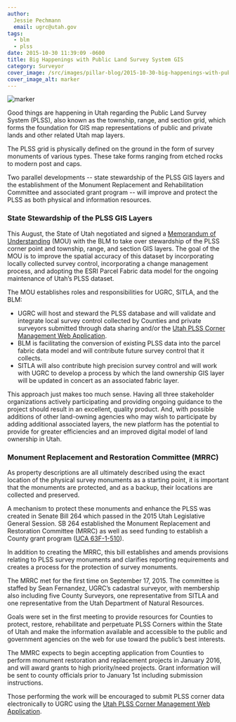 ```yaml
---
author:
  Jessie Pechmann
  email: ugrc@utah.gov
tags:
  - blm
  - plss
date: 2015-10-30 11:39:09 -0600
title: Big Happenings with Public Land Survey System GIS
category: Surveyor
cover_image: /src/images/pillar-blog/2015-10-30-big-happenings-with-public-land-survey-system-gis/comarker_large.jpg
cover_image_alt: marker
---
```



![marker](../../images/pillar-blog/2015-10-30-big-happenings-with-public-land-survey-system-gis/comarker_large.jpg)

Good things are happening in Utah regarding the Public Land Survey System (PLSS), also known as the township, range, and section grid, which forms the foundation for GIS map representations of public and private lands and other related Utah map layers.

The PLSS grid is physically defined on the ground in the form of survey monuments of various types. These take forms ranging from etched rocks to modern post and caps.

Two parallel developments -- state stewardship of the PLSS GIS layers and the establishment of the Monument Replacement and Rehabilitation Committee and associated grant program -- will improve and protect the PLSS as both physical and information resources.

### State Stewardship of the PLSS GIS Layers

This August, the State of Utah negotiated and signed a [Memorandum of Understanding](https://drive.google.com/file/d/1GoNuIEhg80KFB5e2FqL64RkspyCJlzu7/view?usp=sharing) (MOU) with the BLM to take over stewardship of the PLSS corner point and township, range, and section GIS layers. The goal of the MOU is to improve the spatial accuracy of this dataset by incorporating locally collected survey control, incorporating a change management process, and adopting the ESRI Parcel Fabric data model for the ongoing maintenance of Utah’s PLSS dataset.

The MOU establishes roles and responsibilities for UGRC, SITLA, and the BLM:

- UGRC will host and steward the PLSS database and will validate and integrate local survey control collected by Counties and private surveyors submitted through data sharing and/or the [Utah PLSS Corner Management Web Application](https://plss.utah.gov/).
- BLM is facilitating the conversion of existing PLSS data into the parcel fabric data model and will contribute future survey control that it collects.
- SITLA will also contribute high precision survey control and will work with UGRC to develop a process by which the land ownership GIS layer will be updated in concert as an associated fabric layer.

This approach just makes too much sense. Having all three stakeholder organizations actively participating and providing ongoing guidance to the project should result in an excellent, quality product. And, with possible additions of other land-owning agencies who may wish to participate by adding additional associated layers, the new platform has the potential to provide for greater efficiencies and an improved digital model of land ownership in Utah.

### Monument Replacement and Restoration Committee (MRRC)

As property descriptions are all ultimately described using the exact location of the physical survey monuments as a starting point, it is important that the monuments are protected, and as a backup, their locations are collected and preserved.

A mechanism to protect these monuments and enhance the PLSS was created in Senate Bill 264 which passed in the 2015 Utah Legislative General Session. SB 264 established the Monument Replacement and Restoration Committee (MRRC) as well as seed funding to establish a County grant program ([UCA 63F-1-510](https://le.utah.gov/xcode/Title63F/Chapter1/63F-1-S510.html)).

In addition to creating the MRRC, this bill establishes and amends provisions relating to PLSS survey monuments and clarifies reporting requirements and creates a process for the protection of survey monuments.

The MRRC met for the first time on September 17, 2015. The committee is staffed by Sean Fernandez, UGRC’s cadastral surveyor, with membership also including five County Surveyors, one representative from SITLA and one representative from the Utah Department of Natural Resources.

Goals were set in the first meeting to provide resources for Counties to protect, restore, rehabilitate and perpetuate PLSS Corners within the State of Utah and make the information available and accessible to the public and government agencies on the web for use toward the public’s best interests.

The MMRC expects to begin accepting application from Counties to perform monument restoration and replacement projects in January 2016, and will award grants to high priority/need projects. Grant information will be sent to county officials prior to January 1st including submission instructions.

Those performing the work will be encouraged to submit PLSS corner data electronically to UGRC using the [Utah PLSS Corner Management Web Application](https://plss.utah.gov/).

<Contacts subject={frontmatter.title} contactKey="plss" />
